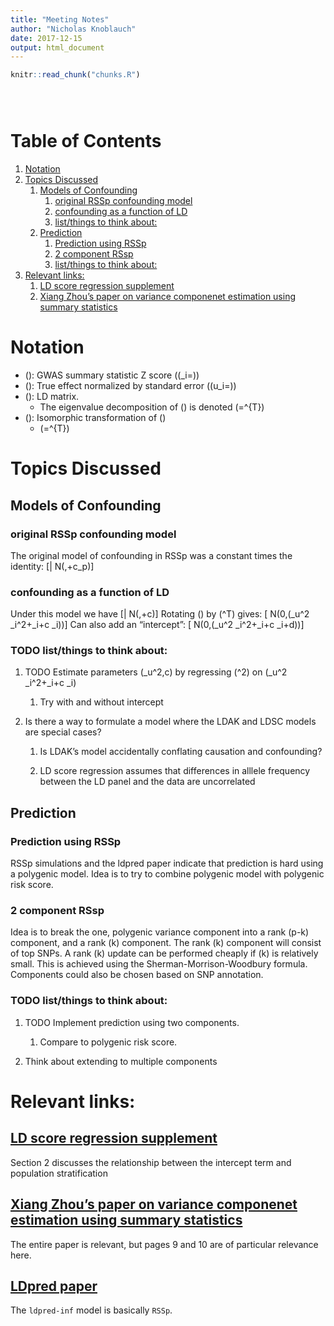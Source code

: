 ```yaml
---
title: "Meeting Notes"
author: "Nicholas Knoblauch"
date: 2017-12-15
output: html_document
---
```


<!-- The file analysis/chunks.R contains chunks that define default settings
shared across the workflowr files. -->
```r
knitr::read_chunk("chunks.R")
```

<!-- Update knitr chunk options -->
```r
```

<!-- Insert the date the file was last updated -->
```r
```

<!-- Insert the code version (Git commit SHA1) if Git repository exists and R
 package git2r is installed -->
```r
```

# Table of Contents

1.  [Notation](#org9b79d13)
2.  [Topics Discussed](#orgf8acfec)
    1.  [Models of Confounding](#org562cdfc)
        1.  [original RSSp confounding model](#org316eaf3)
        2.  [confounding as a function of LD](#org90de4ae)
        3.  [list/things to think about:](#org170bc82)
    2.  [Prediction](#org819d586)
        1.  [Prediction using RSSp](#org231cdcf)
        2.  [2 component RSsp](#org7a3397b)
        3.  [list/things to think about:](#orgdbeec50)
3.  [Relevant links:](#orgc96df8c)
    1.  [LD score regression supplement](#org0e7a544)
    2.  [Xiang Zhou's paper on variance componenet estimation using summary statistics](#org2b0c662)


<a id="org9b79d13"></a>

# Notation

-   \(\hat{\textbf{u}}\): GWAS summary statistic Z score (\(\hat{u}_i=\frac{\hat{\beta_i}}{\text{se}(\hat{\beta_i})}\))
-   \(\textbf{u}\): True effect normalized by standard error (\(u_i=\frac{\beta_i}{\text{se}(\hat{\beta_i})}\))
-   \(\textbf{R}\): LD matrix.
    -   The eigenvalue decomposition of \(\textbf{R}\) is denoted \(\textbf{R}=\textbf{Q}\textbf{D}\textbf{Q}^{T}\)
-   \(\hat{\textbf{v}}\): Isomorphic transformation of \(\hat{\textbf{u}}\)
    -   \(\hat{\textbf{v}}=\textbf{Q}^{T}\hat{\textbf{u}}\)


<a id="orgf8acfec"></a>

# Topics Discussed


<a id="org562cdfc"></a>

## Models of Confounding


<a id="org316eaf3"></a>

### original RSSp confounding model

The original model of confounding in RSSp was a constant times the identity:
\[\hat{\textbf{u}}|\textbf{u} \sim N(\textbf{R}\textbf{u},\textbf{R}+c\textbf{I}_p)\]


<a id="org90de4ae"></a>

### confounding as a function of LD

Under this model we have
\[\hat{\textbf{u}}|\textbf{u} \sim N(\textbf{R}\textbf{u},\textbf{R}+c\textbf{R})\]
Rotating \(\hat{\textbf{u}}\) by \(\textbf{Q}^T\) gives:
\[\hat{\textbf{v}} \sim N(0,\text{diag}(\sigma_u^2 \lambda_i^2+\lambda_i+c \lambda_i))\]
Can also add an "intercept":
\[\hat{\textbf{v}} \sim N(0,\text{diag}(\sigma_u^2 \lambda_i^2+\lambda_i+c \lambda_i+d))\]


<a id="org170bc82"></a>

### TODO list/things to think about:

1.  TODO Estimate parameters \(\sigma_u^2,c\) by regressing \(\hat{\textbf{v}}^2\) on \(\sigma_u^2 \lambda_i^2+\lambda_i+c \lambda_i\)

    1.  Try with and without intercept

2.  Is there a way to formulate a model where the LDAK and LDSC models are special cases?

    1.  Is LDAK's model accidentally conflating causation and confounding?
    
    2.  LD score regression assumes that differences in alllele frequency between the LD panel and the data are uncorrelated


<a id="org819d586"></a>

## Prediction


<a id="org231cdcf"></a>

### Prediction using RSSp

RSSp simulations and the ldpred paper indicate that prediction is hard using a polygenic model. Idea is to try to combine polygenic model with polygenic risk score.


<a id="org7a3397b"></a>

### 2 component RSsp

Idea is to break the one, polygenic variance component into a rank \(p-k\) component, and a rank \(k\) component. The rank \(k\) component will consist of top SNPs.  A rank \(k\) update can be performed cheaply if \(k\) is relatively small.  This is achieved using the Sherman-Morrison-Woodbury formula. Components could also be chosen based on SNP annotation.


<a id="orgdbeec50"></a>

### TODO list/things to think about:

1.  TODO Implement prediction using two components.

    1.  Compare to polygenic risk score.

2.  Think about extending to multiple components


<a id="orgc96df8c"></a>

# Relevant links:


<a id="org0e7a544"></a>

## [LD score regression supplement](https://images.nature.com/original/nature-assets/ng/journal/v47/n3/extref/ng.3211-S1.pdf)

Section 2 discusses the relationship between the intercept term and population stratification


<a id="org2b0c662"></a>

## [Xiang Zhou's paper on variance componenet estimation using summary statistics](https://www.biorxiv.org/content/early/2016/03/08/042846)

The entire paper is relevant, but pages 9 and 10 are of particular relevance here.

## [LDpred paper](http://www.cell.com/ajhg/fulltext/S0002-9297(15)00365-1)
The `ldpred-inf` model is basically `RSSp`. 


